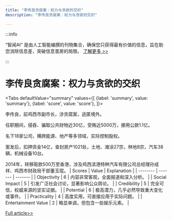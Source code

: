 ```yaml
---
title: "李传良贪腐案：权力与贪欲的交织"
description: "李传良贪腐案：权力与贪欲的交织"

---
```



:::info

“智闻AI“ 是由人工智能编撰的刊物集合，确保您只获得最有价值的信息，旨在助您消除信息差，突破信息茧房的局限。  [了解更多 >>](/)

:::

# 李传良贪腐案：权力与贪欲的交织


<Tabs
	defaultValue="summary"
	values={[
	{label: 'summary', value: 'summary'},
	{label: 'score', value: 'score'},
]}>
<TabItem value="summary">


李传良，前鸡西市副市长，涉贪腐案，逃匿境外。

任职期间，侵吞、骗取公共财物近30亿，受贿近5000万，挪用公款1.1亿。

名下18家公司，横跨能源、地产等多领域，实际控制股权。

案发后，扣押资金14亿，查封房产1021处，土地、滩涂27宗，林地8宗，汽车38辆，机械设备10台。

2014年，转移赃款500万至香港，涉及鸡西滨港特种汽车有限公司总经理孙成祥、鸡西市财政局干部董玉琨。
</TabItem>
<TabItem value="score">
	| Scores     | Value   | Explanation |
	| -------- | ------- | ------- |
	| Objectivity  | 6    | 内容非常客观，全面报道和深入分析。    |
	| Social Impact | 5     | 引发广泛社会讨论，显著影响公众舆论。    |
	| Credibility    | 5    | 完全可信，权威来源的坚实证据。    |
	| Potential    | 6    | 极高潜力，几乎必然导致重大变化或事件。    |
	| Practicality    | 4    | 高度实用，可直接应用于实际问题。    |
	| Entertainment Value    | 2    | 略显单调，但包含一些娱乐元素。    |
</TabItem>
</Tabs>

[Full article>>](https://www.thepaper.cn/newsDetail_forward_29026339)
